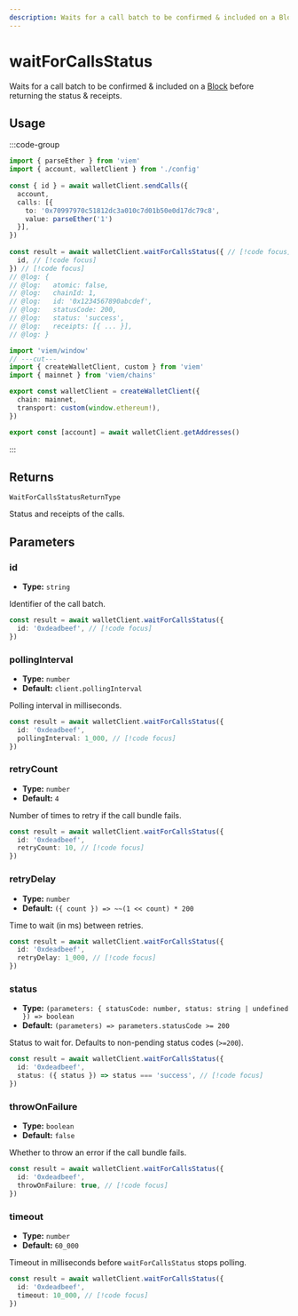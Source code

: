 ```yaml
---
description: Waits for a call batch to be confirmed & included on a Block.
---
```


# waitForCallsStatus

Waits for a call batch to be confirmed & included on a [Block](/docs/glossary/terms#block) before returning the status & receipts.

## Usage

:::code-group

```ts twoslash [example.ts]
import { parseEther } from 'viem'
import { account, walletClient } from './config'
 
const { id } = await walletClient.sendCalls({
  account,
  calls: [{
    to: '0x70997970c51812dc3a010c7d01b50e0d17dc79c8',
    value: parseEther('1')
  }],
})
 
const result = await walletClient.waitForCallsStatus({ // [!code focus]
  id, // [!code focus]
}) // [!code focus]
// @log: {
// @log:   atomic: false,
// @log:   chainId: 1,
// @log:   id: '0x1234567890abcdef',
// @log:   statusCode: 200,
// @log:   status: 'success',
// @log:   receipts: [{ ... }],
// @log: }
```

```ts twoslash [config.ts] filename="config.ts"
import 'viem/window'
// ---cut---
import { createWalletClient, custom } from 'viem'
import { mainnet } from 'viem/chains'

export const walletClient = createWalletClient({
  chain: mainnet,
  transport: custom(window.ethereum!),
})

export const [account] = await walletClient.getAddresses()
```

:::

## Returns

`WaitForCallsStatusReturnType`

Status and receipts of the calls.

## Parameters

### id

- **Type:** `string`

Identifier of the call batch.

```ts
const result = await walletClient.waitForCallsStatus({
  id: '0xdeadbeef', // [!code focus]
})
```

### pollingInterval

- **Type:** `number`
- **Default:** `client.pollingInterval`

Polling interval in milliseconds.

```ts
const result = await walletClient.waitForCallsStatus({
  id: '0xdeadbeef',
  pollingInterval: 1_000, // [!code focus]
})
```

### retryCount

- **Type:** `number`
- **Default:** `4`

Number of times to retry if the call bundle fails.

```ts
const result = await walletClient.waitForCallsStatus({
  id: '0xdeadbeef',
  retryCount: 10, // [!code focus]
})
```

### retryDelay

- **Type:** `number`
- **Default:** `({ count }) => ~~(1 << count) * 200`

Time to wait (in ms) between retries.

```ts
const result = await walletClient.waitForCallsStatus({
  id: '0xdeadbeef',
  retryDelay: 1_000, // [!code focus]
})
```

### status

- **Type:** `(parameters: { statusCode: number, status: string | undefined }) => boolean`
- **Default:** `(parameters) => parameters.statusCode >= 200`

Status to wait for. Defaults to non-pending status codes (`>=200`).

```ts
const result = await walletClient.waitForCallsStatus({
  id: '0xdeadbeef',
  status: ({ status }) => status === 'success', // [!code focus]
})
```

### throwOnFailure

- **Type:** `boolean`
- **Default:** `false`

Whether to throw an error if the call bundle fails.

```ts
const result = await walletClient.waitForCallsStatus({
  id: '0xdeadbeef',
  throwOnFailure: true, // [!code focus]
})
```

### timeout

- **Type:** `number`
- **Default:** `60_000`

Timeout in milliseconds before `waitForCallsStatus` stops polling.

```ts
const result = await walletClient.waitForCallsStatus({
  id: '0xdeadbeef',
  timeout: 10_000, // [!code focus]
})
```
